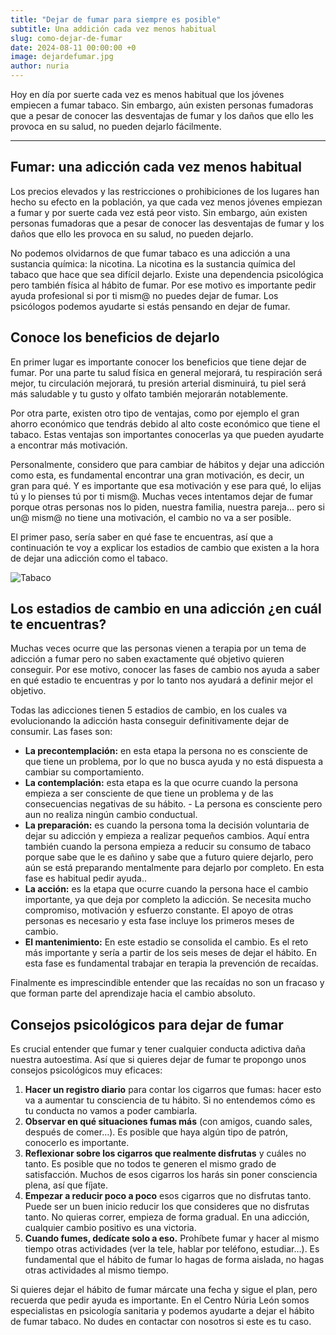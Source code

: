 ```yaml
---
title: "Dejar de fumar para siempre es posible"
subtitle: Una addición cada vez menos habitual
slug: como-dejar-de-fumar
date: 2024-08-11 00:00:00 +0
image: dejardefumar.jpg
author: nuria
---
```


Hoy en día por suerte cada vez es menos habitual que los jóvenes empiecen a fumar tabaco. Sin embargo, aún existen personas fumadoras que a pesar de conocer las desventajas de fumar y los daños que ello les provoca en su salud, no pueden dejarlo fácilmente.

---

## Fumar: una adicción cada vez menos habitual

Los precios elevados y las restricciones o prohibiciones de los lugares han hecho su efecto en la población, ya que cada vez menos jóvenes empiezan a fumar y por suerte cada vez está peor visto. Sin embargo, aún existen personas fumadoras que a pesar de conocer las desventajas de fumar y los daños que ello les provoca en su salud, no pueden dejarlo.

No podemos olvidarnos de que fumar tabaco es una adicción a una sustancia química: la nicotina. La nicotina es la sustancia química del tabaco que hace que sea difícil dejarlo. Existe una dependencia psicológica pero también física al hábito de fumar. Por ese motivo es importante pedir ayuda profesional si por ti mism@ no puedes dejar de fumar. Los psicólogos podemos ayudarte si estás pensando en dejar de fumar.

## Conoce los beneficios de dejarlo

En primer lugar es importante conocer los beneficios que tiene dejar de fumar. Por una parte tu salud física en general mejorará, tu respiración será mejor, tu circulación mejorará, tu presión arterial disminuirá, tu piel será más saludable y tu gusto y olfato también mejorarán notablemente.

Por otra parte, existen otro tipo de ventajas, como por ejemplo el gran ahorro económico que tendrás debido al alto coste económico que tiene el tabaco. Estas ventajas son importantes conocerlas ya que pueden ayudarte a encontrar más motivación.

Personalmente, considero que para cambiar de hábitos y dejar una adicción como esta, es fundamental encontrar una gran motivación, es decir, un gran para qué. Y es importante que esa motivación y ese para qué, lo elijas tú y lo pienses tú por ti mism@. Muchas veces intentamos dejar de fumar porque otras personas nos lo piden, nuestra familia, nuestra pareja… pero si un@ mism@ no tiene una motivación, el cambio no va a ser posible.

El primer paso, sería saber en qué fase te encuentras, así que a continuación te voy a explicar los estadios de cambio que existen a la hora de dejar una adicción como el tabaco.

![Tabaco](tabaco-dañino.jpg)

## Los estadios de cambio en una adicción ¿en cuál te encuentras?

Muchas veces ocurre que las personas vienen a terapia por un tema de adicción a fumar pero no saben exactamente qué objetivo quieren conseguir. Por ese motivo, conocer las fases de cambio nos ayuda a saber en qué estadio te encuentras y por lo tanto nos ayudará a definir mejor el objetivo.

Todas las adicciones tienen 5 estadios de cambio, en los cuales va evolucionando la adicción hasta conseguir definitivamente dejar de consumir. Las fases son:

- **La precontemplación:** en esta etapa la persona no es consciente de que tiene un problema, por lo que no busca ayuda y no está dispuesta a cambiar su comportamiento.
- **La contemplación:** esta etapa es la que ocurre cuando la persona empieza a ser consciente de que tiene un problema y de las consecuencias negativas de su hábito. - La persona es consciente pero aun no realiza ningún cambio conductual.
- **La preparación:** es cuando la persona toma la decisión voluntaria de dejar su adicción y empieza a realizar pequeños cambios. Aquí entra también cuando la persona empieza a reducir su consumo de tabaco porque sabe que le es dañino y sabe que a futuro quiere dejarlo, pero aún se está preparando mentalmente para dejarlo por completo. En esta fase es habitual pedir ayuda..
- **La acción:** es la etapa que ocurre cuando la persona hace el cambio importante, ya que deja por completo la adicción. Se necesita mucho compromiso, motivación y esfuerzo constante. El apoyo de otras personas es necesario y esta fase incluye los primeros meses de cambio.
- **El mantenimiento:** En este estadio se consolida el cambio. Es el reto más importante y sería a partir de los seis meses de dejar el hábito. En esta fase es fundamental trabajar en terapia la prevención de recaídas.

Finalmente es imprescindible entender que las recaídas no son un fracaso y que forman parte del aprendizaje hacia el cambio absoluto.

## Consejos psicológicos para dejar de fumar

Es crucial entender que fumar y tener cualquier conducta adictiva daña nuestra autoestima. Así que si quieres dejar de fumar te propongo unos consejos psicológicos muy eficaces:

1. **Hacer un registro diario** para contar los cigarros que fumas: hacer esto va a aumentar tu consciencia de tu hábito. Si no entendemos cómo es tu conducta no vamos a poder cambiarla.
2. **Observar en qué situaciones fumas más** (con amigos, cuando sales, después de comer…). Es posible que haya algún tipo de patrón, conocerlo es importante.
3. **Reflexionar sobre los cigarros que realmente disfrutas** y cuáles no tanto. Es posible que no todos te generen el mismo grado de satisfacción. Muchos de esos cigarros los harás sin poner consciencia plena, así que fíjate.
4. **Empezar a reducir poco a poco** esos cigarros que no disfrutas tanto. Puede ser un buen inicio reducir los que consideres que no disfrutas tanto. No quieras correr, empieza de forma gradual. En una adicción, cualquier cambio positivo es una victoria.
5. **Cuando fumes, dedícate solo a eso.** Prohíbete fumar y hacer al mismo tiempo otras actividades (ver la tele, hablar por teléfono, estudiar…). Es fundamental que el hábito de fumar lo hagas de forma aislada, no hagas otras actividades al mismo tiempo.

Si quieres dejar el hábito de fumar márcate una fecha y sigue el plan, pero recuerda que pedir ayuda es importante. En el Centro Núria León somos especialistas en psicología sanitaria y podemos ayudarte a dejar el hábito de fumar tabaco. No dudes en contactar con nosotros si este es tu caso.

